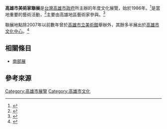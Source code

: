 '''高雄市美術家聯展'''是[[台灣|台灣]][[高雄市政府|高雄市政府]]所主辦的年度文化展覽，始於1986年。<ref>{{cite news|url=http://www.nownews.com/2008/12/20/11478-2383776.htm|title=2008年美術家聯展　文化中心至真堂展出|author=郭文君|publisher=NowNews|date=2008-12-20|accessdate=2011-01-21}}</ref>是當地重要的藝術活動，<ref>{{cite news|url=http://www.ner.gov.tw/index.php?act=culnews&code=view&ids=118728|title=2010高雄市美術家聯展—徵件入選作品展|author=王韻捷|publisher=國立教育廣播電台|date=2010-12-26|accessdate=2011-01-21|archive-date=2016-03-04|archive-url=https://web.archive.org/web/20160304234351/http://www.ner.gov.tw/index.php?act=culnews&code=view&ids=118728|dead-url=no}}</ref>主要由高雄地區藝術家參與。<ref>{{cite news|url=http://www.libertytimes.com.tw/2009/new/oct/19/today-art8.htm|title=高市美術家聯展 串聯大高雄藝術網絡|author=楊菁菁|publisher=自由時報|date=2009-10-19|accessdate=2011-01-21|archive-date=2009-12-23|archive-url=https://web.archive.org/web/20091223200723/http://www.libertytimes.com.tw/2009/new/oct/19/today-art8.htm|dead-url=no}}</ref>

聯展地點除2007年以前數年曾於[[高雄市立美術館|高雄市立美術館]]舉辦外，其餘多半展出於[[高雄市文化中心|高雄市文化中心]]。<ref>{{cite news|url=http://www.libertytimes.com.tw/2008/new/jan/2/today-art12.htm|title=高市美術家聯展 交由文化中心接棒|author=楊菁菁|publisher=自由時報|date=2008-01-02|accessdate=2011-01-21|archive-date=2009-05-25|archive-url=https://web.archive.org/web/20090525045145/http://libertytimes.com.tw/2008/new/jan/2/today-art12.htm|dead-url=no}}</ref>

==相關條目==
* [[南部展|南部展]]

==參考來源==
{{reflist}}

[[Category:高雄市展覽|Category:高雄市展覽]]
[[Category:高雄市文化|Category:高雄市文化]]